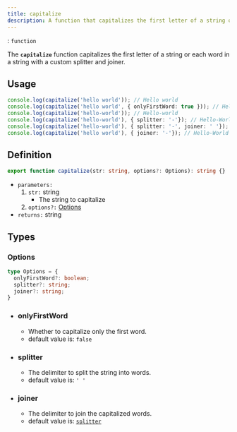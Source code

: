 ```yaml
---
title: capitalize
description: A function that capitalizes the first letter of a string or each word in a string.
---
```



<Badge text="Type" />: `function`

The **`capitalize`** function capitalizes the first letter of a string or each word in a string with a custom splitter and joiner.

## Usage
```ts
console.log(capitalize('hello world')); // Hello world
console.log(capitalize('hello world', { onlyFirstWord: true })); // Hello world
console.log(capitalize('hello-world')); // Hello-world
console.log(capitalize('hello-world'), { splitter: '-'}); // Hello-World
console.log(capitalize('hello-world'), { splitter: '-', joiner: ' '}); // Hello World
console.log(capitalize('hello world'), { joiner: '-'}); // Hello-World
```

## Definition
```ts
export function capitalize(str: string, options?: Options): string {}
```
- `parameters:`
    1. `str:` string
        - The string to capitalize
    2. `options?:` [Options](#options)
- `returns:` string

## Types

### Options
```ts
type Options = {
  onlyFirstWord?: boolean;
  splitter?: string;
  joiner?: string;
}
```
- ### onlyFirstWord
    - Whether to capitalize only the first word.
    - default value is: `false`

- ### splitter
    - The delimiter to split the string into words.
    - default value is: `' '`

- ### joiner
    - The delimiter to join the capitalized words.
    - default value is: [`splitter`](#splitter)
